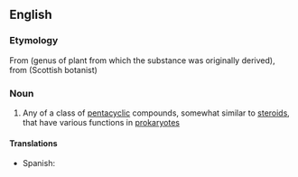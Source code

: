 ==English==

===Etymology===
From {{w|https://en.wikipedia.org/wiki/Hopea|''Hopea''}} (genus of plant from which the substance was originally derived), from {{w|John_Hope_(botanist)|J Hope}} (Scottish botanist)

===Noun===
{{wikipedia|hopanoids}}
{{en-noun}}

# {{lb|en|biochemistry}} Any of a class of [[pentacyclic]] compounds, somewhat similar to [[steroid]]s, that have various functions in [[prokaryote]]s

====Translations====
{{trans-top|class of pentacyclic compounds}}
* Spanish: {{t|es|hopanoide}}
{{trans-mid}}
{{trans-bottom}}